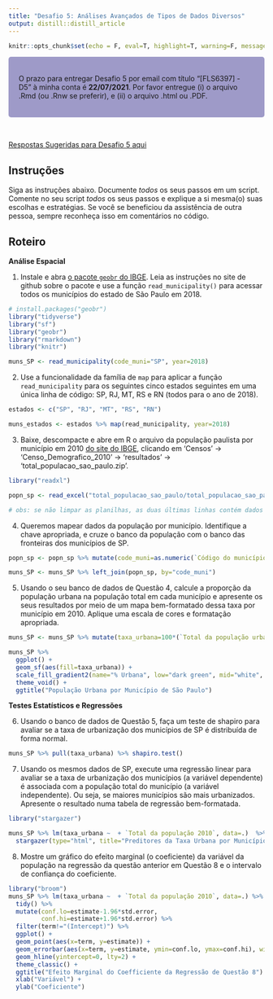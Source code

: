 ```yaml
---
title: "Desafio 5: Análises Avançados de Tipos de Dados Diversos"
output: distill::distill_article
---
```


```r
knitr::opts_chunk$set(echo = F, eval=T, highlight=T, warning=F, message=F, include=F)
```

<style>
div.purple { background-color:#9e9ac8; border-radius: 5px; padding: 20px;}
</style>

<div class = "purple">
O prazo para entregar Desafio 5 por email com título “[FLS6397] - D5” à minha conta é **22/07/2021**. Por favor entregue (i) o arquivo .Rmd (ou .Rnw se preferir), e (ii) o arquivo .html ou .PDF.
</div>

<br>

[Respostas Sugeridas para Desafio 5 aqui](Desafio_5_v4_Suggested_Responses.html)

## Instruções

Siga as instruções abaixo. Documente *todos* os seus passos em um script. Comente no seu script *todos* os seus passos e explique a si mesma(o) suas escolhas e estratégias. Se você se beneficiou da assistência de outra pessoa, sempre reconheça isso em comentários no código.

## Roteiro

**Análise Espacial**

1. Instale e abra [o pacote `geobr` do IBGE](https://github.com/ipeaGIT/geobr). Leia as instruções no site de github sobre o pacote e use a função `read_municipality()` para acessar todos os municípios do estado de São Paulo em 2018. 

```r
# install.packages("geobr")
library("tidyverse")
library("sf")
library("geobr")
library("rmarkdown")
library("knitr")

muns_SP <- read_municipality(code_muni="SP", year=2018)
```

2. Use a funcionalidade da família de `map` para aplicar a função `read_municipality` para os seguintes cinco estados seguintes em uma única linha de código: SP, RJ, MT, RS e RN (todos para o ano de 2018). 

```r
estados <- c("SP", "RJ", "MT", "RS", "RN")

muns_estados <- estados %>% map(read_municipality, year=2018)
```

3. Baixe, descompacte e abre em R o arquivo da população paulista por município em 2010 [do site do IBGE](https://www.ibge.gov.br/estatisticas/downloads-estatisticas.html), clicando em 'Censos' -> 'Censo_Demografico_2010' -> 'resultados' -> 'total_populacao_sao_paulo.zip'. 

```r
library("readxl")

popn_sp <- read_excel("total_populacao_sao_paulo/total_populacao_sao_paulo.xls")

# obs: se não limpar as planilhas, as duas últimas linhas contém dados "errados": o total do estado e o link do site do IBGE de onde a planilha foi tirada
```

4. Queremos mapear dados da população por município. Identifique a chave apropriada, e cruze o banco da população com o banco das fronteiras dos municípios de SP. 

```r
popn_sp <- popn_sp %>% mutate(code_muni=as.numeric(`Código do município`))

muns_SP <- muns_SP %>% left_join(popn_sp, by="code_muni")
```

5. Usando o seu banco de dados de Questão 4, calcule a proporção da população urbana na população total em cada município e apresente os seus resultados por meio de um mapa bem-formatado dessa taxa por município em 2010. Aplique uma escala de cores e formatação apropriada.

```r
muns_SP <- muns_SP %>% mutate(taxa_urbana=100*(`Total da população urbana`/`Total da população 2010`)) 

muns_SP %>%
  ggplot() +
  geom_sf(aes(fill=taxa_urbana)) +
  scale_fill_gradient2(name="% Urbana", low="dark green", mid="white", high="red", midpoint=50) +
  theme_void() +
  ggtitle("População Urbana por Município de São Paulo")
```

**Testes Estatísticos e Regressões**

6. Usando o banco de dados de Questão 5, faça um teste de shapiro para avaliar se a taxa de urbanização dos municípios de SP é distribuída de forma normal.

```r
muns_SP %>% pull(taxa_urbana) %>% shapiro.test()
```

7. Usando os mesmos dados de SP, execute uma regressão linear para avaliar se a taxa de urbanização dos municípios (a variável dependente) é associada com a população total do município (a variável independente). Ou seja, se maiores municípios são mais urbanizados. Apresente o resultado numa tabela de regressão bem-formatada.

```r
library("stargazer")

muns_SP %>% lm(taxa_urbana ~  + `Total da população 2010`, data=.)  %>% 
  stargazer(type="html", title="Preditores da Taxa Urbana por Município")
```

8. Mostre um gráfico do efeito marginal (o coeficiente) da variável da população na regressão da questão anterior em Questão 8 e o intervalo de confiança do coeficiente.

```r
library("broom")
muns_SP %>% lm(taxa_urbana ~  + `Total da população 2010`, data=.) %>% 
  tidy() %>%
  mutate(conf.lo=estimate-1.96*std.error,
         conf.hi=estimate+1.96*std.error) %>%
  filter(term!="(Intercept)") %>%
  ggplot() +
  geom_point(aes(x=term, y=estimate)) +
  geom_errorbar(aes(x=term, y=estimate, ymin=conf.lo, ymax=conf.hi), width=0.1) +
  geom_hline(yintercept=0, lty=2) +
  theme_classic() +
  ggtitle("Efeito Marginal do Coefficiente da Regressão de Questão 8") +
  xlab("Variável") +
  ylab("Coeficiente")
```


